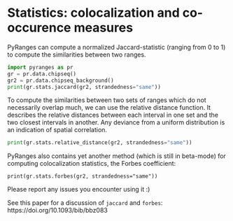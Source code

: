 # Statistics: colocalization and co-occurence measures

PyRanges can compute a normalized Jaccard-statistic (ranging from 0 to 1) to
compute the similarities between two ranges.

```python
import pyranges as pr
gr = pr.data.chipseq()
gr2 = pr.data.chipseq_background()
print(gr.stats.jaccard(gr2, strandedness="same"))
```

To compute the similarities between two sets of ranges which do not necessarily
overlap much, we can use the relative distance function. It describes the
relative distances between each interval in one set and the two closest intervals
in another. Any deviance from a uniform distribution is an indication of spatial
correlation.

```python
print(gr.stats.relative_distance(gr2, strandedness="same"))
```

PyRanges also contains yet another method (which is still in beta-mode) for
computing colocalization statistics, the Forbes coefficient:

```
print(gr.stats.forbes(gr2, strandedness="same"))
```

Please report any issues you encounter using it :)

See this paper for a discussion of `jaccard` and `forbes`:
https://doi.org/10.1093/bib/bbz083